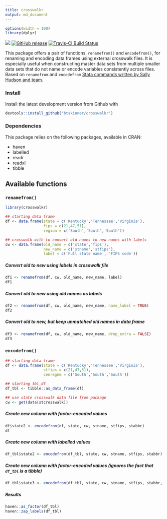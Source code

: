 ```yaml
---
title: crosswalkr
output: md_document
---
```


```r
options(width = 100)
library(dplyr)
```

![](https://img.shields.io/badge/dev-beta-red.svg)
[![GitHub release](https://img.shields.io/github/release/btskinner/crosswalkr.svg)](https://github.com/btskinner/crosswalkr)
[![Travis-CI Build Status](https://travis-ci.org/btskinner/crosswalkr.svg?branch=master)](https://travis-ci.org/btskinner/crosswalkr)


This package offers a pair of functions, `renamefrom()` and
 `encodefrom()`, for renaming and encoding data frames using external
 crosswalk files. It is especially useful when constructing master
 data sets from multiple smaller data sets that do not name or encode
 variables consistently across files. Based on `renamefrom` and
 `encodefrom`
 [Stata commands written by Sally Hudson and team](https://github.com/slhudson/rename-and-encode).

### Install

Install the latest development version from Github with

```r
devtools::install_github('btskinner/crosswalkr')
```

### Dependencies

This package relies on the following packages, available in CRAN:

* haven
* labelled
* readr
* readxl
* tibble

## Available functions

### `renamefrom()`

```r
library(crosswalkr)

## starting data frame
df <- data.frame(state = c('Kentucky','Tennessee','Virginia'),
                 fips = c(21,47,51),
                 region = c('South','South','South'))

## crosswalk with to convert old names to new names with labels
cw <- data.frame(old_name = c('state','fips'),
                 new_name = c('stname','stfips'),
                 label = c('Full state name', 'FIPS code'))
```  

##### Convert old to new using labels in crosswalk file
```r
df1 <- renamefrom(df, cw, old_name, new_name, label)
df1
```   

##### Convert old to new using old names as labels
```r
df2 <- renamefrom(df, cw, old_name, new_name, name_label = TRUE)
df2
```  

##### Convert old to new, but keep unmatched old names in data frame
```r
df3 <- renamefrom(df, cw, old_name, new_name, drop_extra = FALSE)
df3
```

### `encodefrom()`

```r

## starting data frame
df <- data.frame(state = c('Kentucky','Tennessee','Virginia'),
                 stfips = c(21,47,51),
                 cenregnm = c('South','South','South'))

## starting tbl_df
df_tbl <- tibble::as_data_frame(df)

## use state crosswalk data file from package
cw <- get(data(stcrosswalk))
```

##### Create new column with factor-encoded values
```r
df$state2 <- encodefrom(df, state, cw, stname, stfips, stabbr)
df
```  

##### Create new column with labelled values
```r
df_tbl$state2 <- encodefrom(df_tbl, state, cw, stname, stfips, stabbr)
```

##### Create new column with factor-encoded values (ignores the fact that `df_tbl` is a tibble)
```r
df_tbl$state3 <- encodefrom(df_tbl, state, cw, stname, stfips, stabbr, ignore_tibble = TRUE)
```

##### Results
```r
haven::as_factor(df_tbl)
haven::zap_labels(df_tbl)
```
